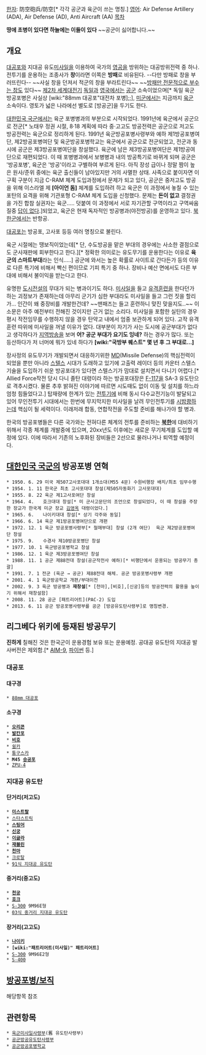 [[한자]]: 防空砲兵/防空[* 각각 공군과 육군이 쓰는 명칭.]
[[영어]]: Air Defense Artillery (ADA), Air Defense (AD), Anti Aircraft (AA)
[[목차]]

'''땅에 초병이 있다면 하늘에는 이들이 있다'''
~~공군이 싫어합니다.~~
== 개요 ==
[[대공포]]와 지대공 유도[[미사일]]을 이용하여 국가의 [[영공]]을 방위하는 대공방위전력 중 하나. 전투기를 운용하는 조종사가 '''창'''이라면 이쪽은 '''방패'''로 비유된다. --다만 방패로 창을 부러뜨린다-- ~~사실 창을 던져서 적군의 창을 부라트린다~~ ~~[[SEAD|방패만 전문적으로 부수는 창]]도 있다~~
[[제2차 세계대전]]기 [[독일]]과 [[영국]]에서는 [[공군]] 소속이었으며[* 독일 육군 방공포병은 사실상 [wiki:"88mm 대공포"대전차 포병];;], [[미군]]에서는 지금까지 [[육군]] 소속이다. 영토가 넓은 나라에선 별도로 [방공군]을 두기도 한다.

[[대한민국 국군]]에서는 육군 포병병과의 부분으로 시작되었다. 1991년에 육군에서 공군으로 전군[* 노태우 정권 시절, 8·18 계획에 따라 중·고고도 방공전력은 공군으로 저고도 방공전력는 육군으로 정리하게 된다. 1991년 육군방공포병사령부와 예하 제1방공포병여단, 제2방공포병여단 및 육군방공포병학교는 육군에서 공군으로 전군되었고, 전군과 동시에 공군은 제3방공포병여단을 창설했다. 육군에 남은 제3방공포병여단은 제1방공여단으로 재편되었다. 이 때 포병병과에서 보병병과 내의 방공특기로 바뀌게 되며 공군은 '방공포병', 육군은 '방공'이라고 구별하여 부르게 된다. 아직 장성 급이나 정말 짬이 높은 원사/준위 중에는 육군 출신들이 남아있지만 거의 사멸한 상태. 사족으로 붙이자면 이 구획 구분이 지금 C-RAM 체계 도입과정에서 문제가 되고 있다, 공군은 중저고도 방공을 위해 이스라엘 제 '''[아이언 돔]''' 체계를 도입하려 하고 육군은 이 과정에서 놓칠 수 있는 포탄의 요격을 위해 기관포형 C-RAM 체계 도입을 신청했다. 문제는 '''돈이 없고''' 결정권을 가진 합참 실권자는 육군..... 덧붙여 이 과정에서 서로 자기관할 구역이라고 구역싸움질중 [[답이 없다]].]되었고, 육군은 현재 독자적인 방공병과(야전방공)를 운영하고 있다. [[북한군]]에서는 반항공.

[[대공포]]는 방공포, 고사포 등등 여러 명칭으로 불린다.

육군 시절에는 땡보직이었는데[* 단, 수도방공을 맡은 부대의 경우에는 사소한 결점으로도 군사재판에 회부한다고 한다.][* 정확한 의미로는 유도무기를 운용한다는 이유로 '''육군의 스마트부대'''라는 인식.....] 공군에 와서는 높은 확률로 사이트로 간다든가 등의 이유로 다른 특기에 비해서 빡신 편이므로 기피 특기 중 하나. 장비나 예산 면에서도 다른 부대에 비해서 불이익을 받는다고 한다. 

유명한 [[도시전설]]의 무대가 되는 병과이기도 하다. [[미사일]]을 들고 [[유격훈련]]을 한다던가 하는 괴정보가 존재하는데 아무리 군기가 심한 부대라도 미사일을 들고 그런 짓을 할리가... 인간이 왜 중장비를 개발한건데? ~~맨패즈는 들고 훈련하니 맞진 맞을지도..~~ 이 소문은 아주 예전부터 전해진 것이지만 근거 없는 소리다. 미사일을 포함한 실탄의 경우 평시 작전임무를 수행하지 않을 경우 탄약고 내에서 엄중 보관하게 되어 있다. 고작 유격훈련 따위에 미사일을 꺼낼 이유가 없다.
대부분이 자기가 사는 도시에 공군부대가 없다고 생각하다가 [[지역방송]]을 보며 '''어? 공군 부대가 요기도 잉네?''' 하는 경우가 많다. 또는 등산하다가 저 너머에 뭐가 있네 하다가 '''[wiki:"국방부 퀘스트" 몇 년 후 그 부대로...]'''

장사정의 유도무기가 개발되면서 대응하기위한 [[MD]](Missile Defense)의 핵심전력이 되었을 뿐만 아니라 [[스텔스]] 시대가 도래하고 있기에 고출력 레이더 등의 카운터 스텔스 기술을 도입하기 쉬운 방공포대가 있다면 스텔스기가 맘대로 설치면서 다니기 어렵다.[* Allied Force작전 당시 다니 졸탄 대령이라 하는 방공포대장은 [[F-117]]을 SA-3 유도탄으로 격추시켰다. 물론 추후 밝혀진 이야기에 따르면 시도때도 없이 이동 및 설치를 하느라 엄청 힘들었다고.] 탑재량에 한계가 있는 [[전투기]]에 비해 동시 다수교전기능이 발달되고 있어 무인전투기 시대에서는 한번에 무지막지한 미사일을 날려 무인전투기를 [[시밤쾅]]하는데 핵심이 될 세력이다. 이래저래 합동, 연합작전을 주도할 준비를 해나가야 할 병과.

한국의 방공포병들은 다른 국가와는 전혀다른 체계의 전투를 준비하는 '''[[북한]]'''에 대비하기 위해서 각종 체계를 개발중에 있으며, 20xx년도 이후에는 새로운 무기체계를 도입할 예정에 있다. 이에 따라서 기존의 노후화된 장비들은 2선으로 물러나거나 퇴역할 예정이다.

== [[대한민국 국군]]의 방공포병 연혁 ==
 * 1950. 6. 29 미국 제507고사포대대 1개소대(M55 4문) 수원비행장 배치/최초 임무수행 
 * 1954. 1. 11 한국군 최초 고사포대대 창설(제505자동화기 고사포대대) 
 * 1955. 8. 22 육군 제1고사포여단 창설
 * 1964. 4.　　호크대대 창설[* 미 군사고문단의 조언으로 창설되었다, 이 때 창설을 주장한 장교가 한국계 미군 장교 [[김영옥]] 대령이었다.]
 * 1965. 6.　　나이키대대 창설[* 상기 각주와 동일]
 * 1966. 6. 14 육군 제1방공포병여단으로 개편
 * 1972. 12. 1 육군 방공포병사령부[* 철매부대] 창설 (2개 여단)  육군 제2방공포병여단 창설
 * 1975. 9.　　수경사 제10방공포병단 창설
 * 1977. 10. 1 육군방공포병학교 창설 
 * 1986. 12. 1 육군 제3방공포병여단 창설
 * 1988. 11. 1 공군 제88전대 창설(공군작전사 예하)[* 비행단에서 운용되는 방공무기 총괄]
 * 1991. 7. 1 전군 (육군 → 공군) 제88전대 해체. 공군 방공포병사령부 개편
 * 2001. 4. 1 육군방공학교 개편/부대이전
 * 2002. 9. 3 육군 방공병과 '''재창설'''[* [천마],[비호],[신궁]등의 방공전력의 활용을 높이기 위해서 재창설함]
 * 2008. 11. 28 공군 [패트리어트](PAC-2) 도입
 * 2013. 6. 11 공군 방공포병사령부를 공군 [방공유도탄사령부]로 명칭변경.

== 리그베다 위키에 등재된 방공무기 ==
'''진하게''' 칠해진 것은 한국군이 운용경험 보유 또는 운용예정. 공대공 유도탄의 지대공 발사버전은 제외함.[* [[AIM-9]], [[파이썬]] 등.]
=== 대공포 ===
==== 대구경 ====
 * [[88mm 대공포]]

==== 소구경 ====
 * '''[[오리콘]]'''
 * '''[[발칸포]]'''
 * '''[[비호]]'''
 * [[쉴카]]
 * [[퉁구스카]]
 * '''M45 [[승공포]]'''
 * [[ZPU-4]]

=== 지대공 유도탄 ===
==== 단거리(저고도) ====
 * '''[[미스트랄]]'''
 * [[스타스트릭]]
 * '''[[스팅어]]'''
 * '''[[신궁]]'''
 * '''[[이글라]]'''
 * '''[[재블린]]'''
 * '''[[천마]]'''
 * [[크로탈]]
 * [[91식 지대공 유도탄]]
==== 중거리(중고도) ====
 * '''[[천궁]]'''
 * '''[[호크]]'''
 * [[S-300]] 9M96E형
 * [[03식 중거리 지대공 유도탄]]
==== 장거리(고고도) ====
 * '''[[나이키]]'''
 * '''[wiki:"패트리어트(미사일)" 패트리어트]'''
 * [[S-300]] 9M96E2형
 * [[S-400]]

== [[방공포병/보직]] ==
해당항목 참조

== 관련항목 ==
 * [[육군미사일사령부]](舊 유도탄사령부)
 * [[공군방공유도탄사령부]]
 * [[공군방공포병학교]]
